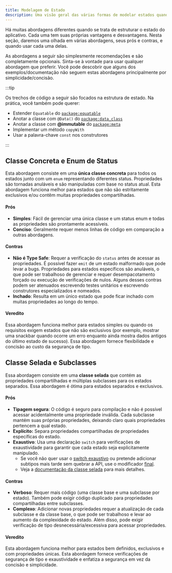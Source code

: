 ```yaml
---
title: Modelagem de Estado
description: Uma visão geral das várias formas de modelar estados quando se utiliza package:bloc.
---
```



Há muitas abordagens diferentes quando se trata de estruturar o estado do aplicativo.
Cada uma tem suas próprias vantagens e desvantagens. Nesta seção, daremos uma olhada
em várias abordagens, seus prós e contras, e quando usar cada uma delas.

As abordagens a seguir são simplesmente recomendações e são completamente opcionais.
Sinta-se à vontade para usar qualquer abordagem que preferir. Você pode descobrir
que alguns dos exemplos/documentação não seguem estas abordagens principalmente por
simplicidade/concisão.

:::tip

Os trechos de código a seguir são focados na estrutura de estado. Na prática, você
também pode querer:

- Estender `Equatable` do [`package:equatable`](https://pub.dev/packages/equatable)
- Anotar a classe com `@Data()` do [`package:data_class`](https://pub.dev/packages/data_class)
- Anotar a classe com **@immutable** do [`package:meta`](https://pub.dev/packages/meta)
- Implementar um método `copyWith`
- Usar a palavra-chave `const` nos construtores

:::

## Classe Concreta e Enum de Status

Esta abordagem consiste em uma **única classe concreta** para todos os estados junto com
um `enum` representando diferentes status. Propriedades são tornadas anuláveis e são
manipuladas com base no status atual. Esta abordagem funciona melhor para estados que
não são estritamente exclusivos e/ou contêm muitas propriedades compartilhadas.

<ConcreteClassAndStatusEnumSnippet />

#### Prós

- **Simples**: Fácil de gerenciar uma única classe e um status enum e todas as propriedades são prontamente acessíveis.
- **Conciso**: Geralmente requer menos linhas de código em comparação a outras abordagens.

#### Contras

- **Não é Type Safe**: Requer a verificação do `status` antes de acessar as propriedades.
  É possível fazer `emit` de um estado malformado que pode levar a bugs. Propriedades
  para estados específicos são anuláveis, o que pode ser trabalhoso de gerenciar e
  requer desempacotamento forçado ou execução de verificações de nulos. Alguns desses contras
  podem ser atenuados escrevendo testes unitários e escrevendo construtores
  especializados e nomeados.
- **Inchado**: Resulta em um único estado que pode ficar inchado com muitas
  propriedades ao longo do tempo.

#### Veredito

Essa abordagem funciona melhor para estados simples ou quando os requisitos exigem
estados que não são exclusivos (por exemplo, mostrar uma snackbar quando ocorre um erro enquanto
ainda mostra dados antigos do último estado de sucesso). Essa abordagem fornece
flexibilidade e concisão ao custo da segurança de tipo.

## Classe Selada e Subclasses

Essa abordagem consiste em uma **classe selada** que contém as propriedades compartilhadas
e múltiplas subclasses para os estados separados. Essa abordagem é ótima para
estados separados e exclusivos.

<SealedClassAndSubclassesSnippet />

#### Prós

- **Tipagem segura**: O código é seguro para compilação e não é possível acessar acidentalmente
  uma propriedade inválida. Cada subclasse mantém suas próprias propriedades, deixando
  claro quais propriedades pertencem a qual estado.
- **Explícito:** Separa propriedades compartilhadas de propriedades específicas do estado.
- **Exaustivo**: Usa uma declaração `switch` para verificações de exaustividade
  para garantir que cada estado seja explicitamente manipulado.
  - Se você não quer usar o [switch exaustivo](https://dart.dev/language/branches#exhaustiveness-checking) ou
    pretende adicionar subtipos mais tarde sem quebrar a API, use o
    modificador [final](https://dart.dev/language/class-modifiers#final).
  - Veja a [documentação da classe selada](https://dart.dev/language/class-modifiers#sealed) para mais detalhes.

#### Contras

- **Verboso**: Requer mais código (uma classe base e uma subclasse por estado).
  Também pode exigir código duplicado para propriedades compartilhadas entre subclasses.
- **Complexo**: Adicionar novas propriedades requer a atualização de cada subclasse e da
  classe base, o que pode ser trabalhoso e levar ao aumento da complexidade do
  estado. Além disso, pode exigir verificação de tipo desnecessária/excessiva para acessar
  propriedades.

#### Veredito

Esta abordagem funciona melhor para estados bem definidos, exclusivos e com propriedades
únicas. Esta abordagem fornece verificações de segurança de tipo e exaustividade e enfatiza
a segurança em vez da concisão e simplicidade.
